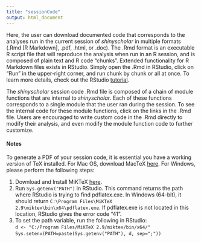 ```yaml
---
title: "sessionCode"
output: html_document
---
```


Here, the user can download documented code that corresponds to the analyses run in the current session of *shinyscholar* in multiple formats (.Rmd [R Markdown], .pdf, .html, or .doc). The .Rmd format is an executable R script file that will reproduce the analysis when run in an R session, and is composed of plain text and R code "chunks". Extended functionality for R Markdown files exists in RStudio. Simply open the .Rmd in RStudio, click on "Run" in the upper-right corner, and run chunk by chunk or all at once. To learn more details, check out the RStudio [tutorial](http://rmarkdown.rstudio.com/lesson-1.html).

The *shinyscholar* session code .Rmd file is composed of a chain of module functions that are internal to *shinyscholar*. Each of these functions corresponds to a single module that the user ran during the session. To see the internal code for these module functions, click on the links in the .Rmd file. Users are encouraged to write custom code in the .Rmd directly to modify their analysis, and even modify the module function code to further customize.

#### Notes
To generate a PDF of your session code, it is essential you have a working version of TeX installed. For Mac OS, download MacTeX [here](http://www.tug.org/mactex/). For Windows, please perform the following steps:
  
1. Download and Install MiKTeX [here](http://miktex.org/2.9/setup/).
2. Run `Sys.getenv("PATH")` in RStudio. This command returns the path where RStudio is trying to find pdflatex.exe. In Windows (64-bit), it should return `C:\Program Files\MiKTeX 2.9\miktex\bin\x64\pdflatex.exe`. If pdflatex.exe is not located in this location, RStudio gives the error code "41".
3. To set the path variable, run the following in RStudio:  
`d <- "C:/Program Files/MiKTeX 2.9/miktex/bin/x64/"`  
`Sys.setenv(PATH=paste(Sys.getenv("PATH"), d, sep=";"))`
